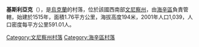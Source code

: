 {{coord|48|50|29|N|29|25|19|E|scale:30000|display=title}}

'''基斯利亞克'''（{{lang-uk|Кисляк}}），是[[烏克蘭|烏克蘭]]的村落，位於該國西南部[[文尼察州|文尼察州]]，由[[海辛區|海辛區]]負責管轄，始建於1515年，面積1.76平方公里，海拔高度194米，2001年人口1,039，人口密度每平方公里591.01人。

[[Category:文尼察州村落|Category:文尼察州村落]]
[[Category:海辛區村落|Category:海辛區村落]]


{{Vinnytsia-geo-stub}}